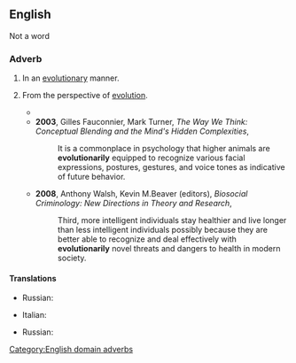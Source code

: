 ==English==

Not a word

===Adverb===
{{en-adv}}

# In an [[evolutionary]] manner.
# {{lb|en|domain}} From the perspective of [[evolution]].
#* {{quote-text|year=1998|author=Larry Samuelson|title=Evolutionary Games and Equilibrium Selection|passage=The basic tool for work in evolutionary game theory is the notion of an '''evolutionarily''' stable strategy (ESS).}}
#* '''2003''', Gilles Fauconnier, Mark Turner, ''The Way We Think: Conceptual Blending and the Mind's Hidden Complexities'',
#*: It is a commonplace in psychology that higher animals are '''evolutionarily''' equipped to recognize various facial expressions, postures, gestures, and voice tones as indicative of future behavior.
#* '''2008''', Anthony Walsh, Kevin M.Beaver (editors), ''Biosocial Criminology: New Directions in Theory and Research'',
#*: Third, more intelligent individuals stay healthier and live longer than less intelligent individuals possibly because they are better able to recognize and deal effectively with '''evolutionarily''' novel threats and dangers to health in modern society.

====Translations====
{{trans-top|in an evolutionary manner}}
* Russian: {{t|ru|эволюцио́нно}}
{{trans-mid}}
{{trans-bottom}}

{{trans-top|from the perspective of evolution}}
* Italian: {{t|it|evolutivamente}}
{{trans-mid}}
* Russian: {{t|ru|эволюцио́нно}}
{{trans-bottom}}

[[Category:English domain adverbs]]